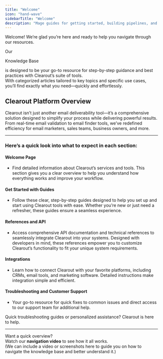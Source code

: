 ```yaml
---
title: "Welcome"
icon: "hand-wave"
sidebarTitle: "Welcome"
description: "Mage guides for getting started, building pipelines, and more."
---
```

<style>@import '../styles/custom.css';</style>

Welcome! We’re glad you’re here and ready to help you navigate through our resources.  

Our <p className="stepone">Knowledge Base</p> is designed to be your go-to resource for step-by-step guidance and best practices with Clearout’s suite of tools.  
With categorized articles tailored to key topics and specific use cases, you’ll find exactly what you need—quickly and effortlessly.

## Clearout Platform Overview

Clearout isn’t just another email deliverability tool—it’s a comprehensive solution designed to simplify your process while delivering powerful results. From real-time email validation to email finder tools, we’ve redefined efficiency for email marketers, sales teams, business owners, and more.

---

### Here’s a quick look into what to expect in each section:

#### Welcome Page
- Find detailed information about <span className="stepone">Clearout’s services</span> and tools. This section gives you a clear overview to help you understand how everything works and improve your workflow.

#### Get Started with Guides
- Follow these <span className="stepone">clear, step-by-step guides</span> designed to help you set up and start using Clearout tools with ease. Whether you’re new or just need a refresher, these guides ensure a seamless experience.

#### References and API
- Access comprehensive <span className="stepone">API documentation</span> and <span className="stepone">technical</span> references to seamlessly integrate Clearout into your systems. Designed with developers in mind, these references empower you to customize Clearout’s functionality to fit your unique system requirements.


#### Integrations
- Learn how to connect Clearout with your favorite platforms, <span className="stepone">including CRMs, email tools, and marketing software</span>. Detailed instructions make integration simple and efficient.

#### Troubleshooting and Customer Support
- Your go-to resource for quick fixes to common issues and direct access to our support team for additional help. 

Quick troubleshooting guides or <span className="stepone">personalized assistance?</span> Clearout is here to help.

---

Want a quick overview?  
Watch our **navigation video** to see how it all works.  
(We can include a video or screenshots here to guide you on how to navigate the knowledge base and better understand it.)
